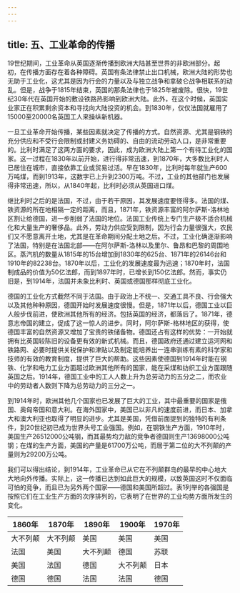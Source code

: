 ```yaml
---
---
---
```

title: 五、工业革命的传播
---



19世纪期间，工业革命从英国逐渐传播到欧洲大陆甚至世界的非欧洲部分。起初，在传播方面存在着各种障碍。英国有条法律禁止出口机械，欧洲大陆的形势也无助于工业化，这尤其是因为行会的力量以及与独立战争和拿破仑战争相联系的动乱。但是，战争于1815年结束，英国的那条法律也于1825年被废除。很快，19世纪30年代在英国开始的敷设铁路热影响到欧洲大陆。此外，在这个时候，英国实业家正在积累剩余资本和寻找向大陆投资的机会。到1830年，仅仅法国就雇用了15000至20000名英国工人来操纵新机器。

一旦工业革命开始传播，某些因素就决定了传播的方式。自然资源、尤其是钢铁的充分供应和不受行会限制或封建义务妨碍的、自由的流动劳动人口，是非常重要的。比利时满足了这两方面的要求，因此，成为欧洲大陆上第一个有待工业化的国家。这一过程在1830年以前开始，进行得非常迅速，到1870年，大多数比利时人已居住在城市，直接依靠工业或贸易过活。早在1830年，比利时每年就生产600万吨煤，而到1913年，这数字已上升到2300万吨。不过，工业的其他部门也发展得非常迅速，所以，从1840年起，比利时必须从英国进口煤。

继比利时之后的是法国，不过，由于若干原因，其发展速度要怪得多。法国的煤、铁资源的所在地相隔一定的距离，而且，1871年，铁资源丰富的阿尔萨斯-洛林地区割让给德国，进一步削弱了法国的地位。法国工业传统上专门生产极不适合机械化和大量生产的奢侈品。此外，劳动力供应受到限制，因为行会力量很强大，农民们又不愿意离开土地，尤其是在革命期间分配土地之后。不过，工业化确逐渐影响了法国，特别是在法国北部——在阿尔萨斯-洛林以及里尔、鲁昂和巴黎的周围地区。蒸汽机的数量从1815年的15台增加到1830年的625台、1871年的26146台和1910年的82238台。1870年以后，工业化的发展速度最为迅速；1870年时，法国制成品的价值为50亿法郎，而到1897年时，已增长到150亿法郎。然而，事实仍旧是，到1914年，法国并未象比利时、英国或德国那样彻底工业化。

德国的工业化方式截然不同于法国。由于政治上不统一、交通工具不良、行会强大以及其他种种原因，德国开始时发展速度很慢。但是，1871年以后，德国工业以巨人般步伐前进，使欧洲其他所有的经济。包括英国的经济，都落后了。1871年，德意志帝国的建立，促成了这一惊人的进步。同时，阿尔萨斯-格林地区的获得，使德国丰富的自然资源又增加了宝贵的铁储备物。德国还占有这样的优势：一开始就拥有比英国较陈旧的设备更有效的新式机械。而且，德国政府还通过建立运河网和铁路网、必要时提供关税保护和津贴以及制定能培养出一连串驯练有素的科学家和技师的有效的教育制度，提供了巨大的帮助。这些因素使德国到1914年时能在钢铁、化学和电力工业方面超过欧洲其他所有的国家，能在采煤和纺织工业方面跟随英国之后。1914年，德国工业中的工人人数上升为总劳动力的五分之二，而农业中的劳动者人数则下降为总劳动力的三分之一。

到1914年时，欧洲其他几个国家也已发展了巨大的工业，其中最重要的国家是俄国、奥匈帝国和意大利。在海外国家中，美国已以非凡的速度前进，而日本、加拿大和澳大利亚也取得了明显的进步。尤其是美国，凭借前面提到的独特的有利条件，到20世纪初已成为世界头号工业强国。例如，在钢铁生产方面，1910年时，美国生产26512000公吨钢，而其最势均力敌的竞争者德国则生产13698000公吨钢；在煤的生产方面，美国的产量是61700万公吨，而居于第二位的大不列颠的产量则为29200万公吨。

我们可以得出结论，到1914年，工业革命已从它在不列颠群岛的最早的中心地大大地向外传播。实际上，这一传播已达到如此巨大的规模，以致英国这时不仅面临可怕的竞争，而且已为另外两个国家——德国和美国所超过。表1列举的各强国是按照它们在工业生产方面的次序排列的，它表明了在世界的工业均势方面所发生的变化。

| 1860年 | 1870年 | 1890年 | 1900年 | 1970年 |
| --- | --- | --- | --- | --- |
| 大不列颠 | 大不列颠 | 美国  | 美国  | 美国  |
| 法国  | 美国  | 大不列颠 | 德国  | 苏联  |
| 美国  | 法国  | 德国  | 大不列颠 | 日本  |
| 德国  | 德国  | 法国  | 法国  | 德国  |